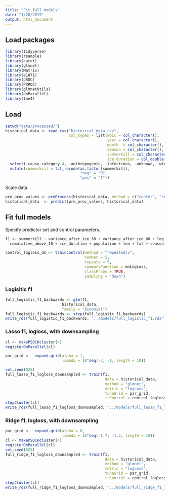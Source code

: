 ```yaml
---
title: "Fit full models"
date: "1/28/2019"
output: html_document
---
```


## Load packages

```r
library(tidyverse)
library(rsample)
library(caret)
library(glmnet)
library(Matrix)
library(e1071)
library(pROC)
library(PRROC) 
library(glmnetUtils)
library(doParallel)
library(lme4)
```

## Load 

```r
setwd("data/processed/")
historical_data <- read_csv("historical_data.csv",
                            col_types = list(wbic = col_character(),
                                             year = col_character(),
                                             month  = col_character(),
                                             season = col_character(),
                                             summerkill = col_character(),
                                             ice_duration = col_double())) %>%
  select(-cause.category.4, -anthropogenic, -infectious, -unknown, -winterkill) %>%
  mutate(summerkill = fct_recode(as.factor(summerkill),
                                 "neg" = "0",
                                 "pos" = "1"))
```

Scale data.

```r
pre_proc_values <- preProcess(historical_data, method = c("center", "scale"))
historical_data  <- predict(pre_proc_values, historical_data)
```


## Fit full models

Specify predictor set and control parameters.

```r
f1 <- summerkill ~ variance_after_ice_30 + variance_after_ice_60 + log_schmidt +
  cumulative_above_10 + ice_duration + population + lon + lat + season + temp

control_logloss_ds <- trainControl(method = "repeatedcv",
                                   number = 5,
                                   repeats = 5,
                                   summaryFunction = mnLogLoss,
                                   classProbs = TRUE,
                                   sampling = "down")
```

### Logisitic f1

```r
full_logistic_f1_backwards <- glm(f1,
                         historical_data,
                         family = "binomial") 
full_logistic_f1_backwards <- step(full_logistic_f1_backwards)
write_rds(full_logistic_f1_backwards, "../models/full_logistic_f1.rds")
```

### Lasso f1, logloss, with downsampling

```r
cl <- makePSOCKcluster(4)
registerDoParallel(cl)

par_grid <-  expand.grid(alpha = 1,
                         lambda = 10^seq(-3, -1, length = 10))

set.seed(825)
full_lasso_f1_logloss_downsampled <- train(f1, 
                                            data = historical_data, 
                                            method = "glmnet", 
                                            metric = "logLoss",
                                            tuneGrid = par_grid,
                                            trControl = control_logloss_ds)
stopCluster(cl)
write_rds(full_lasso_f1_logloss_downsampled, "../models/full_lasso_f1_logloss_downsampled.rds")
```


### Ridge f1, logloss, with downsampling

```r
par_grid <-  expand.grid(alpha = 0,
                         lambda = 10^seq(-1.7, -1.3, length = 10))
cl <- makePSOCKcluster(4)
registerDoParallel(cl)
set.seed(825)
full_ridge_f1_logloss_downsampled <- train(f1, 
                                            data = historical_data, 
                                            method = "glmnet",
                                            metric = "logLoss",
                                            tuneGrid = par_grid,
                                            trControl = control_logloss_ds)
stopCluster(cl)
write_rds(full_ridge_f1_logloss_downsampled, "../models/full_ridge_f1_logloss_downsampled.rds")
```
